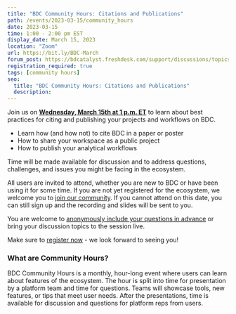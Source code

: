 ```yaml
---
title: "BDC Community Hours: Citations and Publications"
path: /events/2023-03-15/community_hours
date: 2023-03-15
time: 1:00 - 2:00 pm EST
display_date: March 15, 2023
location: "Zoom"
url: https://bit.ly/BDC-March
forum_post: https://bdcatalyst.freshdesk.com/support/discussions/topics/60000407394
registration_required: true
tags: [community hours]
seo:
  title: "BDC Community Hours: Citations and Publications"
  description:
---
```


Join us on [**Wednesday, March 15th at 1 p.m. ET**](https://bit.ly/BDC-March) to learn about best practices for citing and publishing your projects and workflows on BDC. 

-   Learn how (and how not) to cite BDC in a paper or poster
-   How to share your workspace as a public project
-   How to publish your analytical workflows

Time will be made available for discussion and to address questions, challenges, and issues you might be facing in the ecosystem.

All users are invited to attend, whether you are new to BDC or have been using it for some time. If you are not yet registered for the ecosystem, we welcome you to [join our community](/join-bdc/). If you cannot attend on this date, you can still sign up and the recording and slides will be sent to you.

You are welcome to [anonymously include your questions in advance](https://forms.gle/iPifJTM5q2eeKa7UA) or bring your discussion topics to the session live.

Make sure to [register now](https://bit.ly/BDC-March) - we look forward to seeing you!

### What are Community Hours?

BDC Community Hours is a monthly, hour-long event where users can learn about features of the ecosystem. The hour is split into time for presentation by a platform team and time for questions. Teams will showcase tools, new features, or tips that meet user needs. After the presentations, time is available for discussion and questions for platform reps from users.